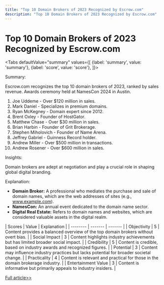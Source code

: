 ```yaml
---
title: "Top 10 Domain Brokers of 2023 Recognized by Escrow.com"
description: "Top 10 Domain Brokers of 2023 Recognized by Escrow.com"
---
```



# Top 10 Domain Brokers of 2023 Recognized by Escrow.com


<Tabs
	defaultValue="summary"
	values={[
	{label: 'summary', value: 'summary'},
	{label: 'score', value: 'score'},
]}>
<TabItem value="summary">


Summary:

Escrow.com recognizes the top 10 domain brokers of 2023, ranked by sales revenue. Awards ceremony held at NamesCon 2024 in Austin.

1. Joe Uddeme - Over $120 million in sales.
2. Mark Daniel - Specializes in premium domains.
3. Ryan McKegney - Domain expert since 2012.
4. Brent Oxley - Founder of HostGator.
5. Matthew Chase - Over $30 million in sales.
6. Brian Harbin - Founder of Grit Brokerage.
7. Stephen Miholovich - Founder of Name Arena.
8. Jeffrey Gabriel - Guinness Record holder.
9. Andrew Miller - Over $500 million in transactions.
10. Andrew Rosener - Over $600 million in sales.

Insights:

Domain brokers are adept at negotiation and play a crucial role in shaping global digital branding.

Explanation:

- **Domain Broker:** A professional who mediates the purchase and sale of domain names, which are the web addresses of sites (e.g., www.example.com).
- **NamesCon:** An annual event dedicated to the domain name sector.
- **Digital Real Estate:** Refers to domain names and websites, which are considered valuable assets in the digital realm.
</TabItem>
<TabItem value="score">
	| Scores     | Value   | Explanation |
	| -------- | ------- | ------- |
	| Objectivity  | 5    | Content provides a balanced overview of the top domain brokers without overt bias.    |
	| Social Impact | 3     | Content highlights industry achievements but has limited broader social impact.    |
	| Credibility    | 5    | Content is credible, based on industry awards and recognized figures.    |
	| Potential    | 3    | Content may influence industry practices but lacks potential for broader societal change.    |
	| Practicality    | 4    | Content is relevant and practical for those in the domain brokerage industry.    |
	| Entertainment Value    | 3    | Content is informative but primarily appeals to industry insiders.    |
</TabItem>
</Tabs>

[Full article>>](https://dn.com/en-us/news/detail-1226.html)
